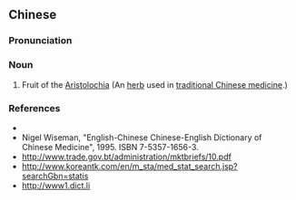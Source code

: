 {{also|马兜铃}}
==Chinese==
{{zh-forms|s=马兜铃|type=12}}

===Pronunciation===
{{zh-pron
|m=mǎdōulíng
|cat=n
}}

===Noun===
{{zh-noun}}

# Fruit of the [[w:Aristolochia|Aristolochia]] (An [[herb]] used in [[traditional Chinese medicine]].)

===References===
* {{pedialite|马兜铃|lang=zh}}
* Nigel Wiseman, "English-Chinese Chinese-English Dictionary of Chinese Medicine", 1995. ISBN 7-5357-1656-3.
* http://www.trade.gov.bt/administration/mktbriefs/10.pdf
* http://www.koreantk.com/en/m_sta/med_stat_search.jsp?searchGbn=statis
* http://www1.dict.li